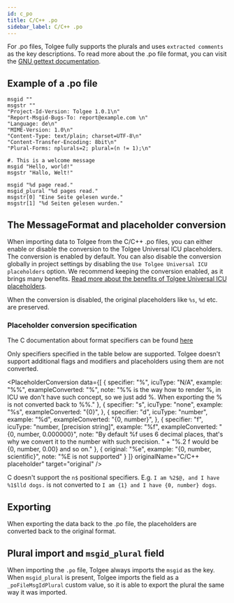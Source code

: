 ```yaml
---
id: c_po
title: C/C++ .po
sidebar_label: C/C++ .po
---
```



<PoIntro />

For .po files, Tolgee fully supports the plurals and uses `extracted comments` as the key descriptions. To read more about
the .po file format, you can visit the [GNU gettext documentation](https://www.gnu.org/software/gettext/manual/html_node/PO-Files.html).

## Example of a .po file

```po
msgid ""
msgstr ""
"Project-Id-Version: Tolgee 1.0.1\n"
"Report-Msgid-Bugs-To: report@example.com \n"
"Language: de\n"
"MIME-Version: 1.0\n"
"Content-Type: text/plain; charset=UTF-8\n"
"Content-Transfer-Encoding: 8bit\n"
"Plural-Forms: nplurals=2; plural=(n != 1);\n"

#. This is a welcome message
msgid "Hello, world!"
msgstr "Hallo, Welt!"

msgid "%d page read."
msgid_plural "%d pages read."
msgstr[0] "Eine Seite gelesen wurde."
msgstr[1] "%d Seiten gelesen wurden."
```

<PoIntro2/>

## The MessageFormat and placeholder conversion
When importing data to Tolgee from the C/C++ .po files, you can either enable or disable the
conversion to the Tolgee Universal ICU placeholders. The conversion is enabled by default. You can also disable the
conversion globally in project settings by disabling the `Use Tolgee Universal ICU placeholders` option. We recommend
keeping the conversion enabled, as it brings many benefits.
[Read more about the benefits of Tolgee Universal ICU placeholders](/platform/translation_process/tolgee_universal_icu_placeholders).

When the conversion is disabled, the original placeholders like `%s`, `%d` etc. are preserved.

### Placeholder conversion specification

The C documentation about format specifiers can be found
[here](https://cplusplus.com/reference/cstdio/sprintf/)

Only specifiers specified in the table below are supported. Tolgee doesn't support additional flags and modifiers and
placeholders using them are not converted.


<PlaceholderConversion data={[
  {
    specifier: "%",
    icuType: "N/A",
    example: "%%",
    exampleConverted: "%",
    note: "%% is the way how to render %, in ICU we don't have such concept, so we just add %. When exporting the % is not converted back to %%."
  },
  {
    specifier: "s",
    icuType: "none",
    example: "%s",
    exampleConverted: "{0}",
  },
  {
    specifier: "d",
    icuType: "number",
    example: "%d",
    exampleConverted: "{0, number}",
  },
  {
    specifier: "f",
    icuType: "number, [precision string]",
    example: "%f",
    exampleConverted: "{0, number, 0.000000}",
    note: "By default %f uses 6 decimal places, that's why we convert it to the number with such precision. " +
      "%.2 f would be {0, number, 0.00} and so on."
  },
  {
    original: "%e",
    example: "{0, number, scientific}",
    note: "%E is not supported"
  }
]} originalName="C/C++ placeholder" target="original" />

C doesn't support the `n$` positional specifiers. E.g.
`I am %2$@, and I have %1$lld dogs.` is not converted to `I am {1} and I have {0, number} dogs`.

## Exporting
When exporting the data back to the .po file, the placeholders are converted back to the original format.

## Plural import and `msgid_plural` field
When importing the `.po` file, Tolgee always imports the `msgid` as the key. When `msgid_plural` is present, Tolgee
imports the field as a `_poFileMsgIdPlural` custom value, so it is able to export the plural the
same way it was imported.


<SeeCustom />


<Importing />
